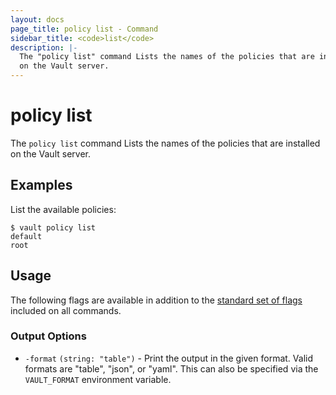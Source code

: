 ```yaml
---
layout: docs
page_title: policy list - Command
sidebar_title: <code>list</code>
description: |-
  The "policy list" command Lists the names of the policies that are installed
  on the Vault server.
---
```


# policy list

The `policy list` command Lists the names of the policies that are installed on
the Vault server.

## Examples

List the available policies:

```text
$ vault policy list
default
root
```

## Usage

The following flags are available in addition to the [standard set of
flags](/vault/docs/commands) included on all commands.

### Output Options

- `-format` `(string: "table")` - Print the output in the given format. Valid
  formats are "table", "json", or "yaml". This can also be specified via the
  `VAULT_FORMAT` environment variable.
